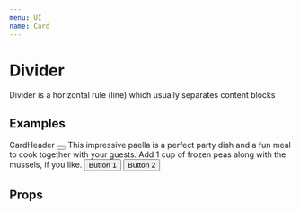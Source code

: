 ```yaml
---
menu: UI
name: Card
---
```



# Divider

Divider is a horizontal rule (line) which usually separates content blocks

## Examples

<Playground>
  <Card bgColor="color10" rize={1}>
    <CardHeader fitRight>
      CardHeader
      <Addon>
        <Button round>
          <DotsThreeVertical />
        </Button>
      </Addon>
    </CardHeader>
    <CardBody color="textSecondary">
      This impressive paella is a perfect party dish and a fun meal to cook together with your
      guests. Add 1 cup of frozen peas along with the mussels, if you like.
    </CardBody>
    <CardFooter flexEnd>
      <Button>Button 1</Button>
      <Button>Button 2</Button>
    </CardFooter>
  </Card>
</Playground>

## Props

<Props of={Card} />
